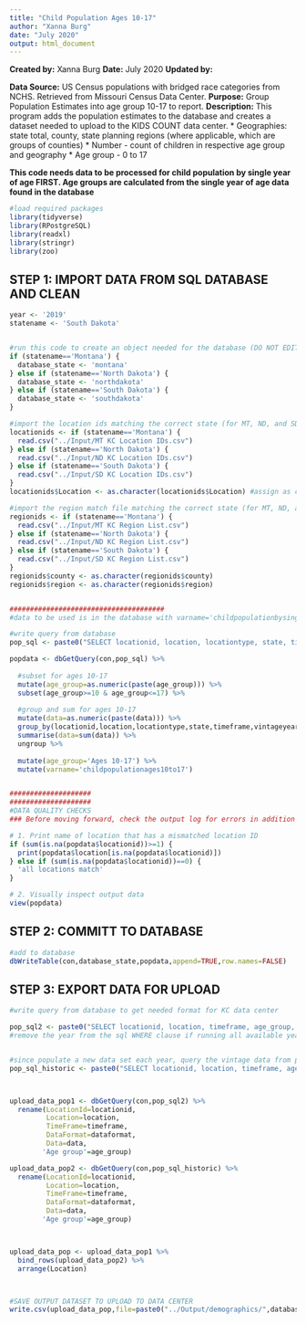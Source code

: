 ```yaml
---
title: "Child Population Ages 10-17"
author: "Xanna Burg"
date: "July 2020"
output: html_document
---
```


**Created by:** Xanna Burg
**Date:** July 2020
**Updated by:**

**Data Source:** US Census populations with bridged race categories from NCHS. Retrieved from Missouri Census Data Center.
**Purpose:** Group Population Estimates into age group 10-17 to report.
**Description:** This program adds the population estimates to the database and creates a dataset needed to upload to the KIDS COUNT data center.
* Geographies: state total, county, state planning regions (where applicable, which are groups of counties)
* Number - count of children in respective age group and geography
* Age group - 0 to 17


**This code needs data to be processed for child population by single year of age FIRST. Age groups are calculated from the single year of age data found in the database**

```r
#load required packages
library(tidyverse)
library(RPostgreSQL)
library(readxl)
library(stringr)
library(zoo)

```

## STEP 1: IMPORT DATA FROM SQL DATABASE AND CLEAN
```r
year <- '2019'
statename <- 'South Dakota'


#run this code to create an object needed for the database (DO NOT EDIT)
if (statename=='Montana') {
  database_state <- 'montana'
} else if (statename=='North Dakota') {
  database_state <- 'northdakota'
} else if (statename=='South Dakota') {
  database_state <- 'southdakota'
}

#import the location ids matching the correct state (for MT, ND, and SD; DO NOT EDIT)
locationids <- if (statename=='Montana') {
  read.csv("../Input/MT KC Location IDs.csv")
} else if (statename=='North Dakota') {
  read.csv("../Input/ND KC Location IDs.csv")
} else if (statename=='South Dakota') {
  read.csv("../Input/SD KC Location IDs.csv")
}
locationids$Location <- as.character(locationids$Location) #assign as character instead of factor for merging

#import the region match file matching the correct state (for MT, ND, and SD; DO NOT EDIT)
regionids <- if (statename=='Montana') {
  read.csv("../Input/MT KC Region List.csv")
} else if (statename=='North Dakota') {
  read.csv("../Input/ND KC Region List.csv") 
} else if (statename=='South Dakota') {
  read.csv("../Input/SD KC Region List.csv")
}
regionids$county <- as.character(regionids$county)
regionids$region <- as.character(regionids$region)


######################################
#data to be used is in the database with varname='childpopulationbysingleyearofage'

#write query from database 
pop_sql <- paste0("SELECT locationid, location, locationtype, state, timeframe, vintageyear, age_group, dataformat, data FROM ", database_state," WHERE vintageyear='",year,"' AND varname='childpopulationbysingleyearofage';")

popdata <- dbGetQuery(con,pop_sql) %>%
  
  #subset for ages 10-17
  mutate(age_group=as.numeric(paste(age_group))) %>%
  subset(age_group>=10 & age_group<=17) %>%
  
  #group and sum for ages 10-17
  mutate(data=as.numeric(paste(data))) %>%
  group_by(locationid,location,locationtype,state,timeframe,vintageyear,dataformat) %>%
  summarise(data=sum(data)) %>%
  ungroup %>%
  
  mutate(age_group='Ages 10-17') %>%
  mutate(varname='childpopulationages10to17')


####################
####################
#DATA QUALITY CHECKS
### Before moving forward, check the output log for errors in addition to checking specifically for these quality checks

# 1. Print name of location that has a mismatched location ID
if (sum(is.na(popdata$locationid))>=1) {
  print(popdata$location[is.na(popdata$locationid)])
} else if (sum(is.na(popdata$locationid))==0) {
  'all locations match'
}

# 2. Visually inspect output data
view(popdata)
```

## STEP 2: COMMITT TO DATABASE
```r
#add to database
dbWriteTable(con,database_state,popdata,append=TRUE,row.names=FALSE)
```

## STEP 3: EXPORT DATA FOR UPLOAD
```r
#write query from database to get needed format for KC data center

pop_sql2 <- paste0("SELECT locationid, location, timeframe, age_group, dataformat, data FROM ", database_state," WHERE vintageyear='",year,"' AND varname='childpopulationages10to17';")
#remove the year from the sql WHERE clause if running all available years


#since populate a new data set each year, query the vintage data from prior to most current decennial year
pop_sql_historic <- paste0("SELECT locationid, location, timeframe, age_group, dataformat, data FROM ", database_state," WHERE (vintageyear='2009' OR vintageyear='1999') AND varname='childpopulationages10to17';")



upload_data_pop1 <- dbGetQuery(con,pop_sql2) %>%
  rename(LocationId=locationid,
         Location=location,
         TimeFrame=timeframe,
         DataFormat=dataformat,
         Data=data,
        'Age group'=age_group)

upload_data_pop2 <- dbGetQuery(con,pop_sql_historic) %>%
  rename(LocationId=locationid,
         Location=location,
         TimeFrame=timeframe,
         DataFormat=dataformat,
         Data=data,
        'Age group'=age_group)



upload_data_pop <- upload_data_pop1 %>%
  bind_rows(upload_data_pop2) %>%
  arrange(Location)



#SAVE OUTPUT DATASET TO UPLOAD TO DATA CENTER
write.csv(upload_data_pop,file=paste0("../Output/demographics/",database_state,"_",year,"_childpopulationages10to17.csv"),row.names=FALSE)

```


